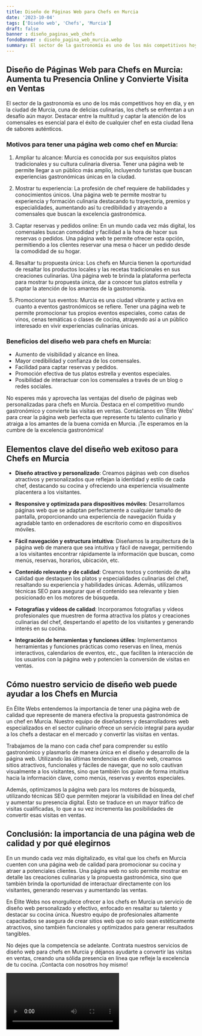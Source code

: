 ```yaml
---
title: Diseño de Páginas Web para Chefs en Murcia
date: '2023-10-04'
tags: ['Diseño web', 'Chefs', 'Murcia']
draft: false
banner : diseño_paginas_web_chefs
fondoBanner : diseño_pagina_web_murcia.webp
summary: El sector de la gastronomía es uno de los más competitivos hoy en día, y en la ciudad de Murcia, cuna de delicias culinarias, los chefs se enfrentan a un desafío aún mayor. Destacar entre la multitud y captar la atención de los comensales es esencial para el éxito de cualquier chef en esta ciudad llena de sabores auténticos.
---
```


## Diseño de Páginas Web para Chefs en Murcia: Aumenta tu Presencia Online y Convierte Visita en Ventas

El sector de la gastronomía es uno de los más competitivos hoy en día, y en la ciudad de Murcia, cuna de delicias culinarias, los chefs se enfrentan a un desafío aún mayor. Destacar entre la multitud y captar la atención de los comensales es esencial para el éxito de cualquier chef en esta ciudad llena de sabores auténticos.

### Motivos para tener una página web como chef en Murcia:

1. Ampliar tu alcance: Murcia es conocida por sus exquisitos platos tradicionales y su cultura culinaria diversa. Tener una página web te permite llegar a un público más amplio, incluyendo turistas que buscan experiencias gastronómicas únicas en la ciudad.

2. Mostrar tu experiencia: La profesión de chef requiere de habilidades y conocimientos únicos. Una página web te permite mostrar tu experiencia y formación culinaria destacando tu trayectoria, premios y especialidades, aumentando así tu credibilidad y atrayendo a comensales que buscan la excelencia gastronómica.

3. Captar reservas y pedidos online: En un mundo cada vez más digital, los comensales buscan comodidad y facilidad a la hora de hacer sus reservas o pedidos. Una página web te permite ofrecer esta opción, permitiendo a los clientes reservar una mesa o hacer un pedido desde la comodidad de su hogar.

4. Resaltar tu propuesta única: Los chefs en Murcia tienen la oportunidad de resaltar los productos locales y las recetas tradicionales en sus creaciones culinarias. Una página web te brinda la plataforma perfecta para mostrar tu propuesta única, dar a conocer tus platos estrella y captar la atención de los amantes de la gastronomía.

5. Promocionar tus eventos: Murcia es una ciudad vibrante y activa en cuanto a eventos gastronómicos se refiere. Tener una página web te permite promocionar tus propios eventos especiales, como catas de vinos, cenas temáticas o clases de cocina, atrayendo así a un público interesado en vivir experiencias culinarias únicas.

### Beneficios del diseño web para chefs en Murcia:

- Aumento de visibilidad y alcance en línea.
- Mayor credibilidad y confianza de los comensales.
- Facilidad para captar reservas y pedidos.
- Promoción efectiva de tus platos estrella y eventos especiales.
- Posibilidad de interactuar con los comensales a través de un blog o redes sociales.

No esperes más y aprovecha las ventajas del diseño de páginas web personalizadas para chefs en Murcia. Destaca en el competitivo mundo gastronómico y convierte las visitas en ventas. Contáctanos en 'Élite Webs' para crear la página web perfecta que represente tu talento culinario y atraiga a los amantes de la buena comida en Murcia. ¡Te esperamos en la cumbre de la excelencia gastronómica!

<GifSeo />

<Cta />

## Elementos clave del diseño web exitoso para Chefs en Murcia

- **Diseño atractivo y personalizado**: Creamos páginas web con diseños atractivos y personalizados que reflejan la identidad y estilo de cada chef, destacando su cocina y ofreciendo una experiencia visualmente placentera a los visitantes.

- **Responsive y optimizada para dispositivos móviles**: Desarrollamos páginas web que se adaptan perfectamente a cualquier tamaño de pantalla, proporcionando una experiencia de navegación fluida y agradable tanto en ordenadores de escritorio como en dispositivos móviles.

- **Fácil navegación y estructura intuitiva**: Diseñamos la arquitectura de la página web de manera que sea intuitiva y fácil de navegar, permitiendo a los visitantes encontrar rápidamente la información que buscan, como menús, reservas, horarios, ubicación, etc.

- **Contenido relevante y de calidad**: Creamos textos y contenido de alta calidad que destaquen los platos y especialidades culinarias del chef, resaltando su experiencia y habilidades únicas. Además, utilizamos técnicas SEO para asegurar que el contenido sea relevante y bien posicionado en los motores de búsqueda.

- **Fotografías y vídeos de calidad**: Incorporamos fotografías y vídeos profesionales que muestren de forma atractiva los platos y creaciones culinarias del chef, despertando el apetito de los visitantes y generando interés en su cocina.

- **Integración de herramientas y funciones útiles**: Implementamos herramientas y funciones prácticas como reservas en línea, menús interactivos, calendarios de eventos, etc., que faciliten la interacción de los usuarios con la página web y potencien la conversión de visitas en ventas.

## Cómo nuestro servicio de diseño web puede ayudar a los Chefs en Murcia

En Élite Webs entendemos la importancia de tener una página web de calidad que represente de manera efectiva la propuesta gastronómica de un chef en Murcia. Nuestro equipo de diseñadores y desarrolladores web especializados en el sector culinario ofrece un servicio integral para ayudar a los chefs a destacar en el mercado y convertir las visitas en ventas.

Trabajamos de la mano con cada chef para comprender su estilo gastronómico y plasmarlo de manera única en el diseño y desarrollo de la página web. Utilizando las últimas tendencias en diseño web, creamos sitios atractivos, funcionales y fáciles de navegar, que no solo cautivan visualmente a los visitantes, sino que también los guían de forma intuitiva hacia la información clave, como menús, reservas y eventos especiales.

Además, optimizamos la página web para los motores de búsqueda, utilizando técnicas SEO que permiten mejorar la visibilidad en línea del chef y aumentar su presencia digital. Esto se traduce en un mayor tráfico de visitas cualificadas, lo que a su vez incrementa las posibilidades de convertir esas visitas en ventas.

## Conclusión: la importancia de una página web de calidad y por qué elegirnos

En un mundo cada vez más digitalizado, es vital que los chefs en Murcia cuenten con una página web de calidad para promocionar su cocina y atraer a potenciales clientes. Una página web no solo permite mostrar en detalle las creaciones culinarias y la propuesta gastronómica, sino que también brinda la oportunidad de interactuar directamente con los visitantes, generando reservas y aumentando las ventas.

En Élite Webs nos enorgullece ofrecer a los chefs en Murcia un servicio de diseño web personalizado y efectivo, enfocado en resaltar su talento y destacar su cocina única. Nuestro equipo de profesionales altamente capacitados se asegura de crear sitios web que no solo sean estéticamente atractivos, sino también funcionales y optimizados para generar resultados tangibles.

No dejes que la competencia se adelante. Contrata nuestros servicios de diseño web para chefs en Murcia y déjanos ayudarte a convertir las visitas en ventas, creando una sólida presencia en línea que refleje la excelencia de tu cocina. ¡Contacta con nosotros hoy mismo!

<Video />

<CtaBot job='Chefs' city='Murcia'/>

<Gmaps query='Murcia+españa+maps' />